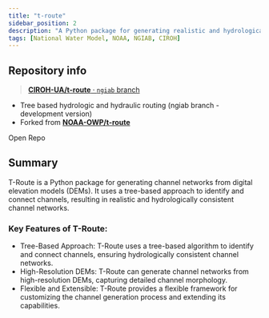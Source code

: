 ```yaml
---
title: "t-route"
sidebar_position: 2
description: "A Python package for generating realistic and hydrologically consistent channel networks."
tags: [National Water Model, NOAA, NGIAB, CIROH]
---
```




## Repository info

> [**CIROH-UA/t-route** · `ngiab` branch](https://github.com/CIROH-UA/t-route/)

- Tree based hydrologic and hydraulic routing (ngiab branch - development version)
- Forked from [**NOAA-OWP/t-route**](https://github.com/NOAH-OWP/t-route/)

<Link className="button button--primary" to="https://github.com/CIROH-UA/t-route">Open Repo</Link>

## Summary

T-Route is a Python package for generating channel networks from digital elevation models (DEMs). It uses a tree-based approach to identify and connect channels, resulting in realistic and hydrologically consistent channel networks.

### Key Features of T-Route:
- Tree-Based Approach: T-Route uses a tree-based algorithm to identify and connect channels, ensuring hydrologically consistent channel networks.
- High-Resolution DEMs: T-Route can generate channel networks from high-resolution DEMs, capturing detailed channel morphology.
- Flexible and Extensible: T-Route provides a flexible framework for customizing the channel generation process and extending its capabilities.